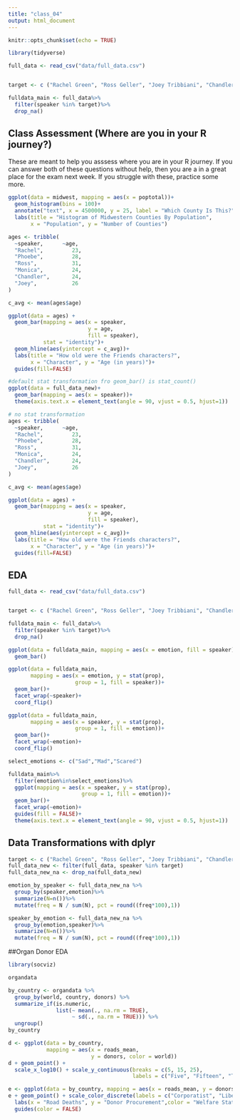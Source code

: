 ```yaml
---
title: "class_04"
output: html_document
---
```


```r
knitr::opts_chunk$set(echo = TRUE)

library(tidyverse)

full_data <- read_csv("data/full_data.csv")


target <- c ("Rachel Green", "Ross Geller", "Joey Tribbiani", "Chandler Bing", "Monica Geller", "Phoebe Buffay")

fulldata_main <- full_data%>%
  filter(speaker %in% target)%>%
  drop_na()

```

## Class Assessment (Where are you in your R journey?)

These are meant to help you asssess where you are in your R journey. If you can answer both of these questions without help, then you are a in a great place for the exam next week. If you struggle with these, practice some more. 

```r
ggplot(data = midwest, mapping = aes(x = poptotal))+
  geom_histogram(bins = 100)+
  annotate("text", x = 4500000, y = 25, label = "Which County Is This?")+
  labs(title = "Histogram of Midwestern Counties By Population", 
       x = "Population", y = "Number of Counties")
```


```r
ages <- tribble(
  ~speaker,      ~age,
  "Rachel",         23,
  "Phoebe",         28,
  "Ross",           31,
  "Monica",         24,
  "Chandler",       24,
  "Joey",           26
)

c_avg <- mean(ages$age)

ggplot(data = ages) +
  geom_bar(mapping = aes(x = speaker, 
                         y = age, 
                         fill = speaker), 
           stat = "identity")+
  geom_hline(aes(yintercept = c_avg))+
  labs(title = "How old were the Friends characters?", 
       x = "Character", y = "Age (in years)")+
  guides(fill=FALSE)
```


```r
#default stat transformation fro geom_bar() is stat_count()
ggplot(data = full_data_new)+
  geom_bar(mapping = aes(x = speaker))+
  theme(axis.text.x = element_text(angle = 90, vjust = 0.5, hjust=1))

# no stat transformation        
ages <- tribble(
  ~speaker,      ~age,
  "Rachel",         23,
  "Phoebe",         28,
  "Ross",           31,
  "Monica",         24,
  "Chandler",       24,
  "Joey",           26
)

c_avg <- mean(ages$age)

ggplot(data = ages) +
  geom_bar(mapping = aes(x = speaker, 
                         y = age, 
                         fill = speaker), 
           stat = "identity")+
  geom_hline(aes(yintercept = c_avg))+
  labs(title = "How old were the Friends characters?", 
       x = "Character", y = "Age (in years)")+
  guides(fill=FALSE)


```

## EDA

```r
full_data <- read_csv("data/full_data.csv")


target <- c ("Rachel Green", "Ross Geller", "Joey Tribbiani", "Chandler Bing", "Monica Geller", "Phoebe Buffay")

fulldata_main <- full_data%>%
  filter(speaker %in% target)%>%
  drop_na()

ggplot(data = fulldata_main, mapping = aes(x = emotion, fill = speaker)) +
  geom_bar()

ggplot(data = fulldata_main, 
       mapping = aes(x = emotion, y = stat(prop), 
                     group = 1, fill = speaker))+
  geom_bar()+
  facet_wrap(~speaker)+
  coord_flip()

ggplot(data = fulldata_main, 
       mapping = aes(x = speaker, y = stat(prop), 
                     group = 1, fill = emotion))+
  geom_bar()+
  facet_wrap(~emotion)+
  coord_flip()

select_emotions <- c("Sad","Mad","Scared")

fulldata_main%>%
  filter(emotion%in%select_emotions)%>%
  ggplot(mapping = aes(x = speaker, y = stat(prop), 
                       group = 1, fill = emotion))+
  geom_bar()+
  facet_wrap(~emotion)+
  guides(fill = FALSE)+
  theme(axis.text.x = element_text(angle = 90, vjust = 0.5, hjust=1))
```
## Data Transformations with dplyr
```r
target <- c ("Rachel Green", "Ross Geller", "Joey Tribbiani", "Chandler Bing", "Monica Geller", "Phoebe Buffay")
full_data_new <- filter(full_data, speaker %in% target)
full_data_new_na <- drop_na(full_data_new)

emotion_by_speaker <- full_data_new_na %>%
  group_by(speaker,emotion)%>%
  summarize(N=n())%>%
  mutate(freq = N / sum(N), pct = round((freq*100),1))

speaker_by_emotion <- full_data_new_na %>%
  group_by(emotion,speaker)%>%
  summarize(N=n())%>%
  mutate(freq = N / sum(N), pct = round((freq*100),1))
```

##Organ Donor EDA
```r
library(socviz)

organdata

by_country <- organdata %>%
  group_by(world, country, donors) %>%
  summarize_if(is.numeric,
               list(~ mean(., na.rm = TRUE),
                    ~ sd(., na.rm = TRUE))) %>%
  ungroup()
by_country

d <- ggplot(data = by_country,
            mapping = aes(x = roads_mean,
                          y = donors, color = world))
d + geom_point() +
  scale_x_log10() + scale_y_continuous(breaks = c(5, 15, 25),
                                       labels = c("Five", "Fifteen", "Twenty Five"))

e <- ggplot(data = by_country, mapping = aes(x = roads_mean, y = donors, color = world))
e + geom_point() + scale_color_discrete(labels = c("Corporatist", "Liberal","Social Democratic", "Unclassified")) +
  labs(x = "Road Deaths", y = "Donor Procurement",color = "Welfare State")+
  guides(color = FALSE)

```

